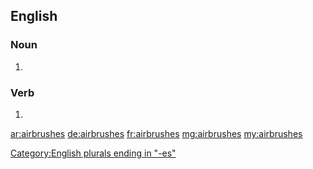 ==English==

===Noun===
{{head|en|plural}}

# {{plural of|airbrush|lang=en|nocat=1}}

===Verb===
{{head|en}}
# {{en-third-person singular of|airbrush}}

[[Category:English plurals ending in "-es"]]

[[ar:airbrushes]]
[[de:airbrushes]]
[[fr:airbrushes]]
[[mg:airbrushes]]
[[my:airbrushes]]